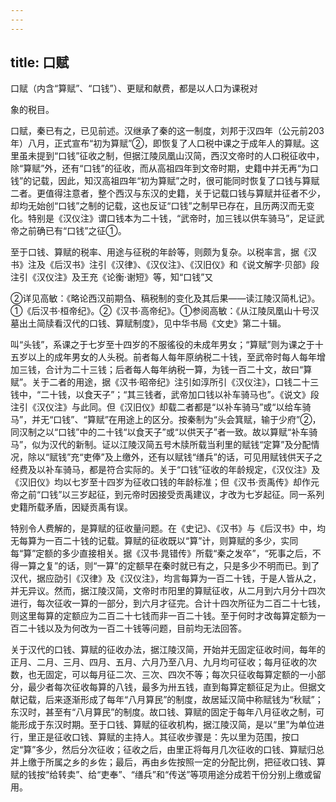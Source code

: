 ```yaml
---
---
---
```

title: 口赋
---



口赋（内含“算赋”、“口钱”）、更赋和献费，都是以人口为课税对

象的税目。

口赋，秦已有之，已见前述。汉继承了秦的这一制度，刘邦于汉四年（公元前203年）八月，正式宣布“初为算赋”②，即恢复了人口税中课之于成年人的算赋。这里虽未提到“口钱”征收之制，但据江陵凤凰山汉简，西汉文帝时的人口税征收中，除“算赋”外，还有“口钱”的征收，而从高祖四年到文帝时期，史籍中并无再“为口钱”的记载，因此，知汉高祖四年“初为算赋”之时，很可能同时恢复了口钱与算赋二者。更值得注意者，整个西汉与东汉的史籍，关于记载口钱与算赋并征者不少，却均无始创“口钱”之制的记载，这也反证“口钱”之制早已存在，且历两汉而无变化。特别是《汉仪注》谓口钱本为二十钱，“武帝时，加三钱以供车骑马”，足证武帝之前确已有“口钱”之征①。

至于口钱、算赋的税率、用途与征税的年龄等，则颇为复杂。以税率言，据《汉书》注及《后汉书》注引《汉律》、《汉仪注》、《汉旧仪》和《说文解字·贝部》段注引《汉仪注》及王充《论衡·谢短》等，知“口钱”又

②详见高敏：《略论西汉前期刍、稿税制的变化及其后果——读江陵汉简札记》。①《后汉书·桓帝纪》。②《汉书·高帝纪》。①参阅高敏：《从江陵凤凰山十号汉墓出土简牍看汉代的口钱、算赋制度》，见中华书局《文史》第二十辑。

叫“头钱”，系课之于七岁至十四岁的不服徭役的未成年男女；“算赋”则为课之于十五岁以上的成年男女的人头税。前者每人每年原纳税二十钱，至武帝时每人每年增加三钱，合计为二十三钱；后者每人每年纳税一算，为钱一百二十文，故曰“算赋”。关于二者的用途，据《汉书·昭帝纪》注引如淳所引《汉仪注》，口钱二十三钱中，“二十钱，以食天子”；“其三钱者，武帝加口钱以补车骑马也”。《说文》段注引《汉仪注》与此同。但《汉旧仪》却载二者都是“以补车骑马”或“以给车骑马”，并无“口钱”、“算赋”在用途上的区分。按秦制为“头会箕赋，输于少府”②，同汉制之以“口钱”中的二十钱“以食天子”或“以供天子”者一致。故以算赋“补车骑马”，似为汉代的新制。证以江陵汉简五号木牍所载当利里的赋钱“定算”及分配情况，除以“赋钱”充“吏俸”及上缴外，还有以赋钱“缮兵”的话，可见用赋钱供天子之经费及以补车骑马，都是符合实际的。关于“口钱”征收的年龄规定，《汉仪注》及《汉旧仪》均以七岁至十四岁为征收口钱的年龄标准；但《汉书·贡禹传》却作元帝之前“口钱”以三岁起征，到元帝时因接受贡禹建议，才改为七岁起征。同一系列史籍所载矛盾，因疑贡禹有误。

特别令人费解的，是算赋的征收量问题。在《史记》、《汉书》与《后汉书》中，均无每算为一百二十钱的记载。算赋的征收既以“算”计，则算赋的多少，实同每“算”定额的多少直接相关。据《汉书·晁错传》所载“秦之发卒”，“死事之后，不得一算之复”的话，则“一算”的定额早在秦时就已有之，只是多少不明而已。到了汉代，据应劭引《汉律》及《汉仪注》，均言每算为一百二十钱，于是人皆从之，并无异议。然而，据江陵汉简，文帝时市阳里的算赋征收，从二月到六月分十四次进行，每次征收一算的一部分，到六月才征完。合计十四次所征为二百二十七钱，则这里每算的定额应为二百二十七钱而非一百二十钱。至于何时才改每算定额为一百二十钱以及为何改为一百二十钱等问题，目前均无法回答。

关于汉代的口钱、算赋的征收办法，据江陵汉简，开始并无固定征收时间，每年的正月、二月、三月、四月、五月、六月乃至八月、九月均可征收；每月征收的次数，也无固定，可以每月征二次、三次、四次不等；每次只征收每算定额的一小部分，最少者每次征收每算的八钱，最多为卅五钱，直到每算定额征足为止。但据文献记载，后来逐渐形成了每年“八月算民”的制度，故居延汉简中称赋钱为“秋赋”；东汉时，甚至有“八月算民”的制度。故口钱、算赋的固定于每年八月征收之制，可能形成于东汉时期。至于口钱、算赋的征收机构，据江陵汉简，是以“里”为单位进行，里正是征收口钱、算赋的主持人。其征收步骤是：先以里为范围，按口定“算”多少，然后分次征收；征收之后，由里正将每月几次征收的口钱、算赋归总并上缴于所属之乡的乡佐；最后，再由乡佐按照一定的分配比例，把征收口钱、算赋的钱按“给转卖”、给“吏奉”、“缮兵”和“传送”等项用途分成若干份分别上缴或留用。